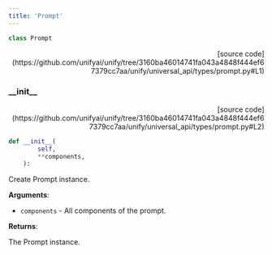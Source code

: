 ```yaml
---
title: 'Prompt'
---
```


```python
class Prompt
```

<p align="right">[source code](https://github.com/unifyai/unify/tree/3160ba46014741fa043a4848f444ef67379cc7aa/unify/universal_api/types/prompt.py#L1)</p>



### \_\_init\_\_

<p align="right">[source code](https://github.com/unifyai/unify/tree/3160ba46014741fa043a4848f444ef67379cc7aa/unify/universal_api/types/prompt.py#L2)</p>

```python
def __init__(
        self,
        **components,
    ):
```

Create Prompt instance.

**Arguments**:

- `components` - All components of the prompt.



**Returns**:

The Prompt instance.